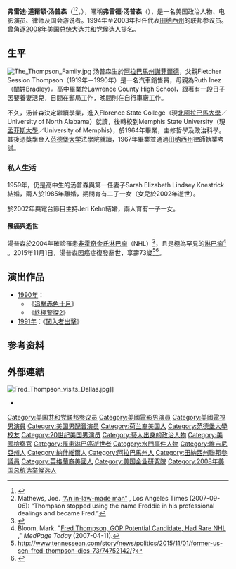 {{noteTA
|G1=Movie
|G2=Show
|1=zh-tw:獵殺紅色十月; zh-hk:追擊赤色十月; zh-cn:猎杀红色十月;

|2=zh-tw:佛瑞;zh-cn:弗雷;
|3=zh-tw:納許維爾;zh-cn:纳什维尔;zh-hk:納士維;
}}
{{Infobox Senator 
| name= 弗雷德·汤普森<br /><small>Fred Thompson</small>
| image name= Fred Thompson.jpg
| imagesize= 200px
| caption = 官方國會照片
| jr/sr= 美國參議員
| state= [[田纳西州|田纳西州]]
| party= [[共和黨_(美國)|共和黨]]
| term_start= {{start date|1994|12|2}}
| term_end= {{end date|2003|1|3}}
| preceded= {{le|哈倫·馬修斯|Harlan Mathews}}
| succeeded= [[拉馬爾·亞歷山大|拉馬爾·亞歷山大]]
| office2               = {{le|美國參議院國土安全與政府事務委員會|United States Senate Committee on Homeland Security and Governmental Affairs|參議院國土安全委員會}}主席
| term_start2          = {{start date|2001|1|20}}
| term_end2            = {{start date|2001|6|6}}
| predecessor2         = [[喬·李伯曼|喬·李伯曼]]
| successor2           = [[喬·李伯曼|喬·李伯曼]]
| term_start3          = {{start date|1997|1|7}}
| term_end3            = {{start date|2001|1|3}}
| predecessor3         = [[泰德·史蒂芬|泰德·史蒂芬]]
| successor3           = [[喬·李伯曼|喬·李伯曼]]
| birth_date= {{birth date|1942|08|19}}
| birth_place= {{USA}}[[阿拉巴馬州|阿拉巴馬州]][[谢菲尔德_(阿拉巴马州)|谢菲尔德]]
|birthname         = 弗雷迪·道爾頓·湯普森<br>Freddie Dalton Thompson
| date of death= {{death date and age|2015|11|01|1942|8|19}}
| place of death= {{USA}}[[田纳西州|田纳西州]][[纳什维尔|纳什维尔]]
| spouse= {{marriage|莎拉·克內斯翠克|1959|1985|end=div}}<br />{{marriage|{{le|傑里·肯·湯普森|Jeri Kehn Thompson|傑里·肯}}|2002|2015|end=sur}}
| alma_mater= [[孟菲斯大學|孟菲斯大學]]、[[范德堡大学|范德堡大学]]
| profession= 参议员、演員、律師、遊說者、電台人物
| religion= {{le|基督的教會|Churches of Christ}}
|residence= [[弗吉尼亚州|弗吉尼亚州]]{{le|麥克林 (弗吉尼亞州)|McLean, Virginia|麥克林}}
}}
'''弗雷迪·道爾頓·汤普森'''（{{lang-en|Freddie Dalton Thompson}}<ref name="Knoxnews">{{cite news | url=http://www.knoxnews.com/news/2007/sep/07/fred-freddie-8212-hes-still-fd-thompson/ | title=Fred, Freddie — he's still F.D. Thompson: New details emerge on personal life of newly announced candidate | first=Tom | last=Humphrey | publisher=Knoxville News Sentinel | date=2007-09-07 | accessdate=2007-09-08 | archive-date=2013-04-30 | archive-url=https://web.archive.org/web/20130430152109/http://www.knoxnews.com/news/2007/sep/07/fred-freddie-8212-hes-still-fd-thompson/ | dead-url=no }}</ref><ref>Mathews, Joe. [http://articles.latimes.com/2007/sep/06/nation/na-thompson6 “An in-law-made man”] {{Wayback|url=http://articles.latimes.com/2007/sep/06/nation/na-thompson6 |date=20100525200659 }}, Los Angeles Times (2007-09-06): “Thompson stopped using the name Freddie in his professional dealings and became Fred.”</ref>，{{bd|1942年|8月19日|2015年|11月1日}}），暱稱'''弗雷德·汤普森'''（{{lang|en|Fred Thompson}}），是一名美国政治人物、电影演员、律师及国会游说者。1994年至2003年担任代表[[田纳西州|田纳西州]]的联邦参议员。曾角逐[[2008年美国总统大选|2008年美国总统大选]]共和党候选人提名。

== 生平 ==
[[File:The_Thompson_Family.jpg|thumb]]
汤普森生於[[阿拉巴馬州|阿拉巴馬州]][[谢菲尔德_(阿拉巴马州)|謝菲爾德]]，父親Fletcher Session Thompson（1919年－1990年）是一名汽車銷售員，母親為Ruth Inez（閨姓Bradley）。高中畢業於Lawrence County High School，跟著有一段日子因要養妻活兒，日間在郵局工作，晚間則在自行車廠工作。

不久，汤普森決定繼續學業，進入Florence State College（現[[北阿拉巴馬大學|北阿拉巴馬大學]]／University of North Alabama）就讀，後轉校到Memphis State University（現[[孟菲斯大學|孟菲斯大學]]／University of Memphis），於1964年畢業，主修哲學及政治科學。其後憑獎學金入[[范德堡大学|范德堡大学]]法學院就讀，1967年畢業並通過[[田纳西州|田纳西州]]律師執業考試。

=== 私人生活 ===
1959年，仍是高中生的汤普森與第一任妻子Sarah Elizabeth Lindsey Knestrick結婚，兩人於1985年離婚，期間育有二子一女（女兒於2002年逝世）。

於2002年與電台節目主持Jeri Kehn結婚，兩人育有一子一女。

==== 罹癌與逝世 ====
湯普森於2004年確診罹患[[非霍奇金氏淋巴瘤|非霍奇金氏淋巴瘤]]（NHL）<ref name=FN070411>
{{cite news
|url=http://www.foxnews.com/story/0,2933,265271,00.html
|title=Former Senator Fred Thompson in Remission for Lymphoma
|publisher=''[[Fox_News|Fox News]]''
|date=April 11, 2007
|access-date=2015-11-02
|archive-url=https://web.archive.org/web/20070415005252/http://www.foxnews.com/story/0,2933,265271,00.html
|archive-date=2007-04-15
|dead-url=yes
}}
</ref>，且是極為罕見的[[淋巴瘤|淋巴瘤]]<ref>Bloom, Mark. "[http://www.medpagetoday.com/HematologyOncology/LeukemiaLymphoma/tb/5424 Fred Thompson, GOP Potential Candidate, Had Rare NHL] {{Wayback|url=http://www.medpagetoday.com/HematologyOncology/LeukemiaLymphoma/tb/5424 |date=20080625023747 }}," ''MedPage Today'' (2007-04-11).</ref> 。2015年11月1日，湯普森因癌症復發辭世，享壽73歲<ref>http://www.tennessean.com/story/news/politics/2015/11/01/former-us-sen-fred-thompson-dies-73/74752142/?</ref><ref>{{cite web|author= |url=http://www.tennessean.com/story/news/politics/2015/11/01/former-us-sen-fred-thompson-dies-73/74752142/ |title=Fred Thompson, with larger-than-life persona, dies at 73 |publisher=Tennessean.com |date= |accessdate=2015-11-02}}</ref>。

== 演出作品 ==
* [[1990年電影|1990年]]：
**《[[追擊赤色十月_(電影)|追擊赤色十月]]》
**《[[終極警探2|終極警探2]]》
* [[1991年電影|1991年]]：《[[闖入者出擊|闖入者出擊]]》

== 参考资料 ==
{{reflist|35em}}

== 外部連結 ==
[[File:Fred_Thompson_visits_Dallas.jpg|thumb]]]]
* {{imdb name|id=0000669|name=弗雷德·汤普森}}

{{Authority control}}
{{DEFAULTSORT:Thompson, Fred}}
[[Category:美国共和党联邦参议员|Category:美国共和党联邦参议员]]
[[Category:美國電影男演員|Category:美國電影男演員]]
[[Category:美國電視男演員|Category:美國電視男演員]]
[[Category:美国男配音演员|Category:美国男配音演员]]
[[Category:荷兰裔美国人|Category:荷兰裔美国人]]
[[Category:范德堡大學校友|Category:范德堡大學校友]]
[[Category:20世纪美国男演员|Category:20世纪美国男演员]]
[[Category:藝人出身的政治人物|Category:藝人出身的政治人物]]
[[Category:美國檢察官|Category:美國檢察官]]
[[Category:罹患淋巴癌逝世者|Category:罹患淋巴癌逝世者]]
[[Category:水門事件人物|Category:水門事件人物]]
[[Category:維吉尼亞州人|Category:維吉尼亞州人]]
[[Category:納什維爾人|Category:納什維爾人]]
[[Category:阿拉巴馬州人|Category:阿拉巴馬州人]]
[[Category:田納西州聯邦參議員|Category:田納西州聯邦參議員]]
[[Category:英格蘭裔美國人|Category:英格蘭裔美國人]]
[[Category:美国企业研究院|Category:美国企业研究院]]
[[Category:2008年美国总统选举候选人|Category:2008年美国总统选举候选人]]